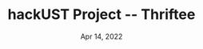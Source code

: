 ---
title: "hackUST Project -- Thriftee"
description: "A web application to promote thifting in Hong Kong."
date: "Apr 14, 2022"
---